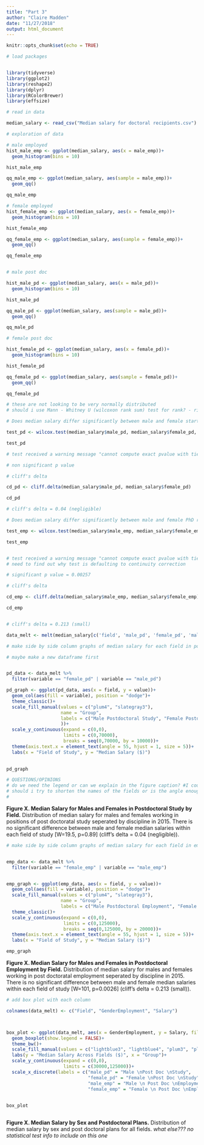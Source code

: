 ```yaml
---
title: "Part 3"
author: "Claire Madden"
date: "11/27/2018"
output: html_document
---
```


```r
knitr::opts_chunk$set(echo = TRUE)
```


```r
# load packages


library(tidyverse)
library(ggplot2)
library(reshape2)
library(dplyr)
library(RColorBrewer)
library(effsize)

# read in data

median_salary <- read_csv("Median salary for doctoral recipients.csv")

```

```r
# exploration of data

# male employed
hist_male_emp <- ggplot(median_salary, aes(x = male_emp))+
  geom_histogram(bins = 10)

hist_male_emp

qq_male_emp <- ggplot(median_salary, aes(sample = male_emp))+
  geom_qq()

qq_male_emp

# female employed
hist_female_emp <- ggplot(median_salary, aes(x = female_emp))+
  geom_histogram(bins = 10)

hist_female_emp

qq_female_emp <- ggplot(median_salary, aes(sample = female_emp))+
  geom_qq()

qq_female_emp


# male post doc

hist_male_pd <- ggplot(median_salary, aes(x = male_pd))+
  geom_histogram(bins = 10)

hist_male_pd

qq_male_pd <- ggplot(median_salary, aes(sample = male_pd))+
  geom_qq()

qq_male_pd

# female post doc

hist_female_pd <- ggplot(median_salary, aes(x = female_pd))+
  geom_histogram(bins = 10)

hist_female_pd

qq_female_pd <- ggplot(median_salary, aes(sample = female_pd))+
  geom_qq()

qq_female_pd

# these are not looking to be very normally distributed
# should i use Mann - Whitney U (wilcoxon rank sum) test for rank? - risk loss of resolution

```






```r
# Does median salary differ significantly between male and female starting postdoc positions?

test_pd <- wilcox.test(median_salary$male_pd, median_salary$female_pd, paired = TRUE)

test_pd

# test received a warning message "cannot compute exact pvalue with ties"

# non significant p value

# cliff's delta

cd_pd <- cliff.delta(median_salary$male_pd, median_salary$female_pd)

cd_pd

# cliff's delta = 0.04 (negligible)

```



```r
# Does median salary differ significantly between male and female PhD recipients in non-postdoc employment positions?

test_emp <- wilcox.test(median_salary$male_emp, median_salary$female_emp, paired = TRUE)

test_emp


# test received a warning message "cannot compute exact pvalue with ties"
# need to find out why test is defaulting to continuity correction

# significant p value = 0.00257 

# cliff's delta

cd_emp <- cliff.delta(median_salary$male_emp, median_salary$female_emp)

cd_emp


# cliff's delta = 0.213 (small)

```




```r

data_melt <- melt(median_salary[c('field', 'male_pd', 'female_pd', 'male_emp', 'female_emp')], id.vars = 1)

```


```r
# make side by side column graphs of median salary for each field in post doc

# maybe make a new dataframe first


pd_data <- data_melt %>% 
  filter(variable == "female_pd" | variable == "male_pd")

pd_graph <- ggplot(pd_data, aes(x = field, y = value))+
  geom_col(aes(fill = variable), position = "dodge")+
  theme_classic()+
  scale_fill_manual(values = c("plum4", "slategray3"),
                    name = "Group",
                    labels = c("Male Postdoctoral Study", "Female Postdoctoral Study"
                    ))+
  scale_y_continuous(expand = c(0,0),
                     limits = c(0,70000),
                     breaks = seq(0,70000, by = 10000))+ 
  theme(axis.text.x = element_text(angle = 55, hjust = 1, size = 5))+
  labs(x = "Field of Study", y = "Median Salary ($)")
  

pd_graph

# QUESTIONS/OPINIONS
# do we need the legend or can we explain in the figure caption? #I could go either way on the caption.
# should i try to shorten the names of the fields or is the angle enough? #AP here: I think the Angle looks good!  
# 
```

**Figure X. Median Salary for Males and Females in Postdoctoral Study by Field.** Distribution of median salary for males and females working in positions of post doctoratal study seperated by discipline in 2015. There is no significant difference between male and female median salaries within each field of study [W=19.5, p=0.89] (cliff's delta = 0.04 (negligible)). 


```r
# make side by side column graphs of median salary for each field in employed


emp_data <- data_melt %>% 
  filter(variable == "female_emp" | variable == "male_emp")


emp_graph <- ggplot(emp_data, aes(x = field, y = value))+
  geom_col(aes(fill = variable), position = "dodge")+
  scale_fill_manual(values = c("plum4", "slategray3"),
                    name = "Group",
                    labels = c("Male Postdoctoral Employment", "Female Postdoctoral Employment"))+
  theme_classic()+
  scale_y_continuous(expand = c(0,0),
                     limits = c(0,125000),
                     breaks = seq(0,125000, by = 20000))+ 
  theme(axis.text.x = element_text(angle = 55, hjust = 1, size = 5))+
  labs(x = "Field of Study", y = "Median Salary ($)")

emp_graph

```

**Figure X. Median Salary for Males and Females in Postdoctoral Employment by Field.** Distribution of median salary for males and females working in post doctoratal employment seperated by discipline in 2015. There is no significant difference between male and female median salaries within each field of study [W=101, p=0.0026] (cliff's delta = 0.213 (small)). 



```r
# add box plot with each column

colnames(data_melt) <- c("Field", "GenderEmployment", "Salary")



box_plot <- ggplot(data_melt, aes(x = GenderEmployment, y = Salary, fill = GenderEmployment))+
  geom_boxplot(show.legend = FALSE)+
  theme_bw()+
  scale_fill_manual(values = c("lightblue3", "lightblue4", "plum3", "plum4"))+
  labs(y = "Median Salary Across Fields ($)", x = "Group")+
  scale_y_continuous(expand = c(0,0),
                     limits = c(30000,125000))+
  scale_x_discrete(labels = c("male_pd" = "Male \nPost Doc \nStudy",
                              "female_pd" = "Female \nPost Doc \nStudy",
                              "male_emp" = "Male \n Post Doc \nEmployment",
                              "female_emp" = "Female \n Post Doc \nEmployment"))
  

box_plot



```

**Figure X. Median Salary by Sex and Postdoctoral Plans.** Distribution of median salary by sex and post doctoral plans for all fields. *what else??? no statistical test info to include on this one*



